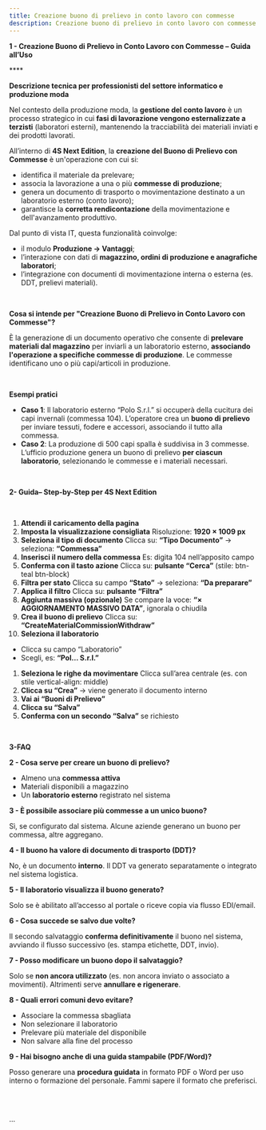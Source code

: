 ```yaml
---
title: Creazione buono di prelievo in conto lavoro con commesse
description: Creazione buono di prelievo in conto lavoro con commesse
---
```


**1 - Creazione Buono di Prelievo in Conto Lavoro con Commesse – Guida all’Uso**

**** 

**Descrizione tecnica per professionisti del settore informatico e produzione moda**

Nel contesto della produzione moda, la **gestione del conto lavoro** è un processo strategico in cui **fasi di lavorazione vengono esternalizzate a terzisti** (laboratori esterni), mantenendo la tracciabilità dei materiali inviati e dei prodotti lavorati.

All’interno di **4S Next Edition**, la **creazione del Buono di Prelievo con Commesse** è un'operazione con cui si:

* identifica il materiale da prelevare;
* associa la lavorazione a una o più **commesse di produzione**;
* genera un documento di trasporto o movimentazione destinato a un laboratorio esterno (conto lavoro);
* garantisce la **corretta rendicontazione** della movimentazione e dell'avanzamento produttivo.

Dal punto di vista IT, questa funzionalità coinvolge:

* il modulo **Produzione → Vantaggi**;
* l’interazione con dati di **magazzino, ordini di produzione e anagrafiche laboratori**;
* l’integrazione con documenti di movimentazione interna o esterna (es. DDT, prelievi materiali).

 

**Cosa si intende per "Creazione Buono di Prelievo in Conto Lavoro con Commesse"?**

È la generazione di un documento operativo che consente di **prelevare materiali dal magazzino** per inviarli a un laboratorio esterno, **associando l'operazione a specifiche commesse di produzione**. Le commesse identificano uno o più capi/articoli in produzione.

 

**Esempi pratici**

* **Caso 1**: Il laboratorio esterno “Polo S.r.l.” si occuperà della cucitura dei capi invernali (commessa 104). L’operatore crea un **buono di prelievo** per inviare tessuti, fodere e accessori, associando il tutto alla commessa.
* **Caso 2**: La produzione di 500 capi spalla è suddivisa in 3 commesse. L’ufficio produzione genera un buono di prelievo **per ciascun laboratorio**, selezionando le commesse e i materiali necessari.

 

**2- Guida– Step-by-Step per 4S Next Edition**

 

1. **Attendi il caricamento della pagina**
2. **Imposta la visualizzazione consigliata**
   Risoluzione: **1920 × 1009 px**
3. **Seleziona il tipo di documento**
   Clicca su: **“Tipo Documento”**
   → seleziona: **“Commessa”**
4. **Inserisci il numero della commessa**
   Es: digita 104 nell’apposito campo
5. **Conferma con il tasto azione**
   Clicca su: **pulsante “Cerca”** (stile: btn-teal btn-block)
6. **Filtra per stato**
   Clicca su campo **“Stato”**
   → seleziona: **“Da preparare”**
7. **Applica il filtro**
   Clicca su: **pulsante “Filtra”**
8. **Aggiunta massiva (opzionale)**
   Se compare la voce: **“× AGGIORNAMENTO MASSIVO DATA”**, ignorala o chiudila
9. **Crea il buono di prelievo**
   Clicca su: **“CreateMaterialCommissionWithdraw”**
10. **Seleziona il laboratorio**

* Clicca su campo “Laboratorio”
* Scegli, es: **“Pol… S.r.l.”**

1. **Seleziona le righe da movimentare**
   Clicca sull’area centrale (es. con stile vertical-align: middle)
2. **Clicca su “Crea”**
   → viene generato il documento interno
3. **Vai ai “Buoni di Prelievo”**
4. **Clicca su “Salva”**
5. **Conferma con un secondo “Salva”** se richiesto

 

**3-FAQ**

**2 - Cosa serve per creare un buono di prelievo?**

* Almeno una **commessa attiva**
* Materiali disponibili a magazzino
* Un **laboratorio esterno** registrato nel sistema

**3 - È possibile associare più commesse a un unico buono?**

Sì, se configurato dal sistema. Alcune aziende generano un buono per commessa, altre aggregano.

**4 - Il buono ha valore di documento di trasporto (DDT)?**

No, è un documento **interno**. Il DDT va generato separatamente o integrato nel sistema logistica.

**5 - Il laboratorio visualizza il buono generato?**

Solo se è abilitato all’accesso al portale o riceve copia via flusso EDI/email.

**6 - Cosa succede se salvo due volte?**

Il secondo salvataggio **conferma definitivamente** il buono nel sistema, avviando il flusso successivo (es. stampa etichette, DDT, invio).

**7 - Posso modificare un buono dopo il salvataggio?**

Solo se **non ancora utilizzato** (es. non ancora inviato o associato a movimenti). Altrimenti serve **annullare e rigenerare**.

**8 - Quali errori comuni devo evitare?**

* Associare la commessa sbagliata
* Non selezionare il laboratorio
* Prelevare più materiale del disponibile
* Non salvare alla fine del processo

**9 - Hai bisogno anche di una guida stampabile (PDF/Word)?**

Posso generare una **procedura guidata** in formato PDF o Word per uso interno o formazione del personale. Fammi sapere il formato che preferisci.

 

##

...